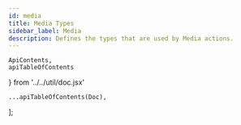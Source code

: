 ```yaml
---
id: media
title: Media Types
sidebar_label: Media
description: Defines the types that are used by Media actions.
---
```


    ApiContents,
    apiTableOfContents
} from '../../util/doc.jsx'

    ...apiTableOfContents(Doc),
];

<ApiContents doc={Doc} />